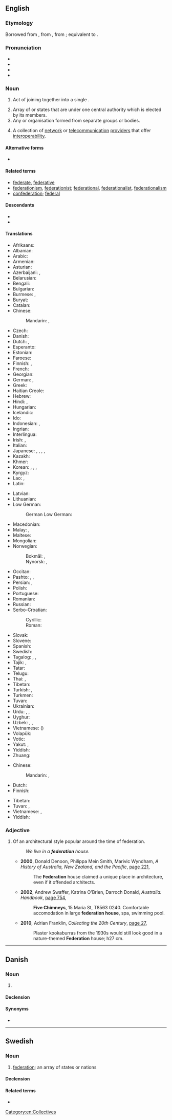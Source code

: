 {{also|fédération}}
==English==
{{wikipedia|dab=federation (disambiguation)|federation}}

===Etymology===
{{root|en|ine-pro|*bʰeydʰ-}}
Borrowed from {{bor|en|fr|fédération}}, from {{der|en|LL.|foederatio}}, from {{der|en|la|foederare}}; equivalent to {{suffix|en|federate|ion}}.

===Pronunciation===
* {{IPA|en|/ˌfɛdəˈɹeɪʃn̩/}}
* {{audio|en|en-us-federation.ogg|Audio (US)}}
* {{audio|en|EN-AU ck1 federation.ogg|Audio (AU)}}
* {{rhymes|en|eɪʃən|s=4}}

===Noun===
{{en-noun|~}}

# Act of joining together into a single {{l|en|political}} {{l|en|entity}}.
#:{{ux|en|It is 106 years since '''federation'''.}}
# Array of {{l|en|nations}} or states that are {{l|en|unified}} under one central authority which is elected by its members.
# Any {{l|en|society}} or organisation formed from separate groups or bodies.
# {{lb|en|computing|telecommunications}} A collection of [[network]] or [[telecommunication]] [[provider]]s that offer [[interoperability]].

====Alternative forms====
* {{l|en|fœderation}} {{q|archaic}} {{defdate|18<sup>th</sup>–19<sup>th</sup> C}}

====Related terms====
* [[federate]], [[federative]]
* [[federationism]], [[federationist]]; [[federational]], [[federationalist]], [[federationalism]]
* [[confederation]]; [[federal]]

====Descendants====
* {{desc|ceb|pederasyon|bor=1}}
* {{desc|my|ဖယ်ဒရေးရှင်း|bor=1}}

====Translations====
{{trans-top|array of nations or states}}
* Afrikaans: {{t|af|federasie}}
* Albanian: {{t+|sq|federatë|f}}
* Arabic: {{t+|ar|اِتِّحَاد|m}}
* Armenian: {{t+|hy|դաշնություն}}
* Asturian: {{t|ast|federación|f}}
* Azerbaijani: {{t|az|federasiya}}, {{t|az|ittifaq}}
* Belarusian: {{t+|be|федэра́цыя|f|sc=Cyrl}}
* Bengali: {{t|bn|ফেডারেশন|sc=Beng}}
* Bulgarian: {{t+|bg|федера́ция|f|sc=Cyrl}}
* Burmese: {{t+|my|အဖွဲ့ချုပ်}}, {{t|my|ဖယ်ဒရေးရှင်း}}
* Buryat: {{t|bua|федераци}}
* Catalan: {{t+|ca|federació|f}}
* Chinese:
*: Mandarin: {{t+|cmn|聯邦|sc=Hani}}, {{t+|cmn|联邦|tr=liánbāng|sc=Hani}}
* Czech: {{t+|cs|federace|f}}
* Danish: {{t+|da|føderation|c}}
* Dutch: {{t+|nl|federatie|f}}, {{t+|nl|bondsstaat|m}}
* Esperanto: {{t|eo|federacio}}
* Estonian: {{t|et|föderatsioon}}
* Faroese: {{t|fo|samgonga|f}}
* Finnish: {{t+|fi|liittovaltio}}, {{t+|fi|federaatio}}
* French: {{t+|fr|fédération|f}}
* Georgian: {{t|ka|ფედერაცია}}
* German: {{t+|de|Föderation|f}}, {{t+|de|Bund|m}}
* Greek: {{t+|el|ομοσπονδία|f}}
* Haitian Creole: {{t|ht|federasyon}}
* Hebrew: {{t+|he|פֶדֶרַצְיָה|f|tr=federátsya|alt=פדרציה \ פֶדֶרַצְיָה}}
* Hindi: {{t|hi|महासंघ|m|sc=Deva}}, {{t|hi|फ़ेडरेशन|sc=Deva}}
* Hungarian: {{t+|hu|föderáció}}
* Icelandic: {{t+|is|samband|n}}
* Ido: {{t+|io|federuro}}
* Indonesian: {{t+|id|federasi}}, {{t|id|negara berserikat}}
* Ingrian: {{t|izh|federaattsio}}
* Interlingua: {{t|ia|federation}}
* Irish: {{t|ga|cónaidhm|f}}, {{t|ga|feidearálacht|f}}
* Italian: {{t+|it|federazione|f}}
* Japanese: {{t+|ja|連邦|tr=れんぽう, renpō}}, {{t+|ja|聯邦|tr=renpō|sc=Jpan}} {{qualifier|dated}}, {{t+|ja|連盟|tr=れんめい, renmei}}, {{t+|ja|聯盟|tr=renmei|sc=Jpan}} {{qualifier|dated}}, {{t+|ja|同盟|tr=どうめい, dōmei}}
* Kazakh: {{t|kk|федерация|sc=Cyrl}}
* Khmer: {{t+|km|សហព័ន្ធ}}
* Korean: {{t+|ko|연방(聯邦)}}, {{t+|ko|연합(聯合)}}, {{t+|ko|연맹(聯盟)}}, {{t+|ko|동맹(同盟)}}
* Kyrgyz: {{t+|ky|федерация|sc=Cyrl}}
* Lao: {{t+|lo|ສະຫະພັນ}}, {{t|lo|ສະຫະພັນຣັດ}}
* Latin: {{t|la|foederātiō|f}}
{{trans-mid}}
* Latvian: {{t|lv|federācija|f}}
* Lithuanian: {{t|lt|federacija|f}}
* Low German:
*: German Low German: {{t|nds-de|Föderatschoon|f}}
* Macedonian: {{t|mk|федерација|f|sc=Cyrl}}
* Malay: {{t+|ms|persekutuan}}, {{t|ms|federasi}}
* Maltese: {{t|mt|federazzjoni|f}}
* Mongolian: {{t+|mn|холбоо}}
* Norwegian:
*: Bokmål: {{t+|nb|føderasjon|m}}, {{t|nb|forbundsstat|m}}
*: Nynorsk: {{t|nn|føderasjon|m}}, {{t|nn|forbundsstat|m}}
* Occitan: {{t+|oc|federacion|f}}
* Pashto: {{t|ps|فدارسيون|m|tr=ferāsyún}}, {{t|ps|فېډرېشن|m|tr=feḍeréšan}}, {{t+|ps|اتحاد|m|tr=etehãd}}
* Persian: {{t+|fa|فدراسیون|tr=federâsyun|sc=fa-Arab}}, {{t+|fa|اتحاد|tr=ettehâd}}
* Polish: {{t+|pl|federacja|f}}
* Portuguese: {{t+|pt|federação|f}}
* Romanian: {{t+|ro|federație|f}}
* Russian: {{t+|ru|федера́ция|f}}
* Serbo-Croatian:
*: Cyrillic: {{t|sh|федерација|f}}
*: Roman: {{t+|sh|federacija|f}}
* Slovak: {{t|sk|federácia|f}}
* Slovene: {{t|sl|federacija|f}}
* Spanish: {{t+|es|federación|f}}
* Swedish: {{t+|sv|federation|c}}
* Tagalog: {{t|tl|kalipunan}}, {{t+|tl|pederasyon}}, {{t|tl|sampisanan}}
* Tajik: {{t|tg|федерасия|sc=Cyrl}}, {{t|tg|иттиҳод}}
* Tatar: {{t|tt|федерация}}
* Telugu: {{t+|te|సమాఖ్య}}
* Thai: {{t|th|สหพันธรัฐ}}, {{t|th|สหพันธ์}}
* Tibetan: {{t|bo|མཉམ་སྦྲེལ}}
* Turkish: {{t+|tr|federasyon}}, {{t+|tr|ittifak}}
* Turkmen: {{t|tk|federasiýa}}
* Tuvan: {{t|tyv|федерация}}
* Ukrainian: {{t|uk|федера́ція|f|sc=Cyrl}}
* Urdu: {{t|ur|فیڈریشن|tr=feḍareśan|sc=ur-Arab}}, {{t+|ur|اتحاد|tr=ittihād}}, {{t|ur|وفاق|tr=vifāq}}
* Uyghur: {{t|ug|فېدېراتسىيە}}
* Uzbek: {{t+|uz|federatsiya}}, {{t+|uz|ittifoq}}, {{t|uz|federasiya}}
* Vietnamese: {{t+|vi|liên bang}} ({{t|vi|聯邦|sc=Hani}})
* Volapük: {{t+|vo|fed}}
* Votic: {{t|vot|federaattsija}}
* Yakut: {{t|sah|бэдэрээссийэ}}, {{t|sah|федерация}}
* Yiddish: {{t|yi|פֿעדעראַציע|f}}
* Zhuang: {{t|za|lenzbangh}}
{{trans-bottom}}

{{trans-top|society or organisation formed from separate groups or bodies}}
* Chinese:
*: Mandarin: {{t+|cmn|聯合會|sc=Hani}}, {{t+|cmn|联合会|tr=liánhéhuì|sc=Hani}}
* Dutch: {{t+|nl|federatie|f}}
* Finnish: {{t+|fi|liitto}}
{{trans-mid}}
* Tibetan: {{t|bo|མཉམ་སྦྲེལ}}
* Tuvan: {{t|tyv|федерация}}, {{t|tyv|эвилел}}
* Vietnamese: {{t+|vi|liên đoàn}}, {{t+|vi|liên hiệp}}
* Yiddish: {{t|yi| פֿעדעראַציע|f}}
{{trans-bottom}}

===Adjective===
{{wikipedia|Federation architecture}}
{{en-adj|-}}

# {{lb|en|Australia}} Of an architectural style popular around the time of federation.
#: ''We live in a '''federation''' house.''
#* '''2000''', Donald Denoon, Philippa Mein Smith, Marivic Wyndham, ''A History of Australia, New Zealand, and the Pacific'', [http://books.google.com.au/books?id=QJQcvoXs6QYC&pg=PA221&dq=%22federation+house%22+australia+-intitle:%22%22+-inauthor:%22%22&hl=en&sa=X&ei=Gi5OT8yZJ6aOiAea4JBK&redir_esc=y#v=onepage&q=%22federation%20house%22%20australia%20-intitle%3A%22%22%20-inauthor%3A%22%22&f=false page 221],
#*: The '''Federation''' house claimed a unique place in architecture, even if it offended architects.
#* '''2002''', Andrew Swaffer, Katrina O'Brien, Darroch Donald, ''Australia: Handbook'', [http://books.google.com.au/books?id=QoHSDeFFetMC&pg=PA754&dq=%22federation+house%22+australia+-intitle:%22%22+-inauthor:%22%22&hl=en&sa=X&ei=Gi5OT8yZJ6aOiAea4JBK&redir_esc=y#v=onepage&q=%22federation%20house%22%20australia%20-intitle%3A%22%22%20-inauthor%3A%22%22&f=false page 754],
#*: '''Five Chimneys''', 15 Maria St, T8563 0240. Comfortable accomodation {{SIC}} in large '''federation house''', spa, swimming pool.
#* '''2010''', Adrian Franklin, ''Collecting the 20th Century'', [http://books.google.com.au/books?id=Jsmr9T0uIncC&pg=PA27&dq=%22federation+house%22+australia+-intitle:%22%22+-inauthor:%22%22&hl=en&sa=X&ei=VjFOT9G5GPGiiAec8vFb&redir_esc=y#v=onepage&q=%22federation%20house%22%20australia%20-intitle%3A%22%22%20-inauthor%3A%22%22&f=false page 27],
#*: Plaster kookaburras from the 1930s would still look good in a nature-themed '''Federation''' house; h27 cm.

[[Category:en:Collectives]]

----

==Danish==
{{wikipedia|lang=da}}

===Noun===
{{da-noun|en|er}}

# {{form of|da|unofficial form of|føderation}}

====Declension====
{{da-noun-infl|en|er}}

====Synonyms====
* {{l|da|forbundsstat}}

----

==Swedish==

===Noun===
{{sv-noun|c}}

# [[#English|federation]]; an array of states or nations

====Declension====
{{sv-infl-noun-c-er}}

====Related terms====
* {{l|sv|federal}}